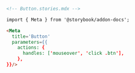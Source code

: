 ```md
<!-- Button.stories.mdx -->

import { Meta } from '@storybook/addon-docs';

<Meta 
  title='Button' 
  parameters={{
    actions: {
      handles: ['mouseover', 'click .btn'],
    },
}}/>
```